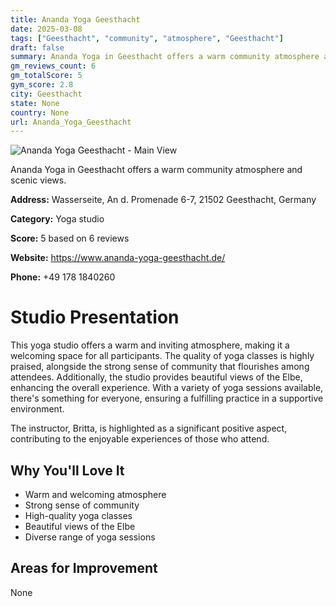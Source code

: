 ```yaml
---
title: Ananda Yoga Geesthacht
date: 2025-03-08
tags: ["Geesthacht", "community", "atmosphere", "Geesthacht"]  
draft: false
summary: Ananda Yoga in Geesthacht offers a warm community atmosphere and scenic views.
gm_reviews_count: 6
gm_totalScore: 5
gym_score: 2.8
city: Geesthacht
state: None
country: None
url: Ananda_Yoga_Geesthacht
---
```


<div className="aspect-[16/9] relative my-8">
  <img 
    src="https://streetviewpixels-pa.googleapis.com/v1/thumbnail?panoid=0wcLAhHz4pLV6JZ8ln4hyg&cb_client=search.gws-prod.gps&w=408&h=240&yaw=198.66907&pitch=0&thumbfov=100"
    alt="Ananda Yoga Geesthacht - Main View"
    className="object-cover absolute inset-0 w-full h-full rounded-lg"
  />
</div>

Ananda Yoga in Geesthacht offers a warm community atmosphere and scenic views.

**Address:** Wasserseite, An d. Promenade 6-7, 21502 Geesthacht, Germany

**Category:** Yoga studio

**Score:** 5 based on 6 reviews

**Website:** https://www.ananda-yoga-geesthacht.de/

**Phone:** +49 178 1840260

# Studio Presentation

This yoga studio offers a warm and inviting atmosphere, making it a welcoming space for all participants. The quality of yoga classes is highly praised, alongside the strong sense of community that flourishes among attendees. Additionally, the studio provides beautiful views of the Elbe, enhancing the overall experience. With a variety of yoga sessions available, there's something for everyone, ensuring a fulfilling practice in a supportive environment.

The instructor, Britta, is highlighted as a significant positive aspect, contributing to the enjoyable experiences of those who attend.

## Why You'll Love It

- Warm and welcoming atmosphere
- Strong sense of community
- High-quality yoga classes
- Beautiful views of the Elbe
- Diverse range of yoga sessions

## Areas for Improvement

None

<div className="grid grid-cols-1 xl:grid-cols-2 gap-4 my-8">

</div>